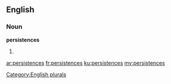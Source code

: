 ==English==

===Noun===
'''persistences'''

# {{plural of|[[persistence]]}}

[[Category:English plurals]]

[[ar:persistences]]
[[fr:persistences]]
[[ku:persistences]]
[[my:persistences]]